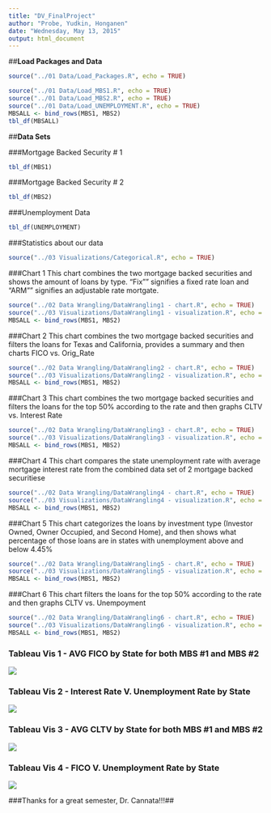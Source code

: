```yaml
---
title: "DV_FinalProject"
author: "Probe, Yudkin, Honganen"
date: "Wednesday, May 13, 2015"
output: html_document
---
```


##**Load Packages and Data**

```r

source("../01 Data/Load_Packages.R", echo = TRUE)

source("../01 Data/Load_MBS1.R", echo = TRUE)
source("../01 Data/Load_MBS2.R", echo = TRUE)
source("../01 Data/Load_UNEMPLOYMENT.R", echo = TRUE)
MBSALL <- bind_rows(MBS1, MBS2)
tbl_df(MBSALL)

```

##**Data Sets**

###Mortgage Backed Security # 1
```r
tbl_df(MBS1)
```

###Mortgage Backed Security # 2
```r
tbl_df(MBS2)
```

###Unemployment Data
```r
tbl_df(UNEMPLOYMENT)
```


###Statistics about our data
```r
source("../03 Visualizations/Categorical.R", echo = TRUE)
```


###Chart 1
This chart combines the two mortgage backed securities and shows the amount of loans by type. 
"Fix"" signifies a fixed rate loan and "ARM"" signifies an adjustable rate mortgate.
```r

source("../02 Data Wrangling/DataWrangling1 - chart.R", echo = TRUE)
source("../03 Visualizations/DataWrangling1 - visualization.R", echo = TRUE)
MBSALL <- bind_rows(MBS1, MBS2)

```

###Chart 2
This chart combines the two mortgage backed securities and filters the loans for Texas and California, provides a summary and then charts FICO vs. Orig_Rate
```r

source("../02 Data Wrangling/DataWrangling2 - chart.R", echo = TRUE)
source("../03 Visualizations/DataWrangling2 - visualization.R", echo = TRUE)
MBSALL <- bind_rows(MBS1, MBS2)

```

###Chart 3
This chart combines the two mortgage backed securities and filters the loans for the top 50% according to the rate and then graphs CLTV vs. Interest Rate

```r

source("../02 Data Wrangling/DataWrangling3 - chart.R", echo = TRUE)
source("../03 Visualizations/DataWrangling3 - visualization.R", echo = TRUE)
MBSALL <- bind_rows(MBS1, MBS2)

```

###Chart 4
This chart compares the state unemployment rate with average mortgage interest rate from the combined data set of 2 mortgage backed securitiese

```r

source("../02 Data Wrangling/DataWrangling4 - chart.R", echo = TRUE)
source("../03 Visualizations/DataWrangling4 - visualization.R", echo = TRUE)
MBSALL <- bind_rows(MBS1, MBS2)

```

###Chart 5
This chart categorizes the loans by investment type (Investor Owned, Owner Occupied, and Second Home), and then shows what percentage of those loans are in states with unemployment above and below 4.45%

```r

source("../02 Data Wrangling/DataWrangling5 - chart.R", echo = TRUE)
source("../03 Visualizations/DataWrangling5 - visualization.R", echo = TRUE)
MBSALL <- bind_rows(MBS1, MBS2)

```

###Chart 6
This chart filters the loans for the top 50% according to the rate and then graphs CLTV vs. Unempoyment

```r

source("../02 Data Wrangling/DataWrangling6 - chart.R", echo = TRUE)
source("../03 Visualizations/DataWrangling6 - visualization.R", echo = TRUE)
MBSALL <- bind_rows(MBS1, MBS2)

```

### Tableau Vis 1 - AVG FICO by State for both MBS #1 and MBS #2
![](./Final_Vis1.png)

### Tableau Vis 2 - Interest Rate V. Unemployment Rate by State
![](./Final_Vis2.png)

### Tableau Vis 3 - AVG CLTV by State for both MBS #1 and MBS #2
![](./Final_Vis3.png)

### Tableau Vis 4 - FICO V. Unemployment Rate by State
![](./Final_Vis4.png)

###Thanks for a great semester, Dr. Cannata!!!##
